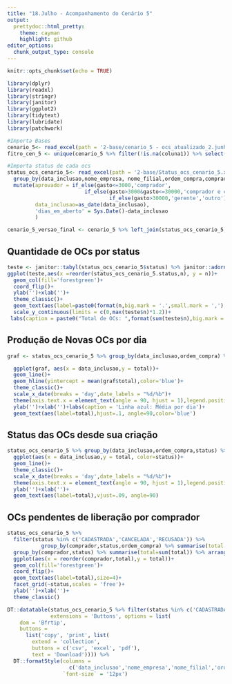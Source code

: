 ```yaml
---
title: "18.Julho - Acompanhamento do Cenário 5"
output:
  prettydoc::html_pretty:
    theme: cayman
    highlight: github
editor_options: 
  chunk_output_type: console
---
```


```r
knitr::opts_chunk$set(echo = TRUE)

library(dplyr)
library(readxl)
library(stringr)
library(janitor)
library(ggplot2)
library(tidytext)
library(lubridate)
library(patchwork)
```

```r
#Importa Bases
cenario_5<- read_excel(path = '2-base/cenario_5 - ocs_atualizado_2.junho VERSÃO CORRIGIDA ALINI (1).xlsx') %>% janitor::clean_names()
fitro_cen_5 <- unique(cenario_5 %>% filter(!is.na(coluna1)) %>% select(coluna1))

#Importa status de cada ocs
status_ocs_cenario_5<- read_excel(path = '2-base/Status_ocs_cenario_5.xlsx') %>% janitor::clean_names() %>% 
  group_by(data_inclusao,nome_empresa, nome_filial,ordem_compra,comprador,status) %>% summarise(gasto = sum(as.numeric(gasto))) %>% 
  mutate(aprovador = if_else(gasto<=3000,'comprador',
                         if_else(gasto>3000&gasto<=30000,'comprador e coordenador',
                                 if_else(gasto>30000,'gerente','outro'))),
         data_inclusao=as_date(data_inclusao),
         'dias_em_aberto' = Sys.Date()-data_inclusao
         )

cenario_5_versao_final <- cenario_5 %>% left_join(status_ocs_cenario_5,by = c('coluna1'='ordem_compra'))
```

## Quantidade de OCs por status

```r
teste <- janitor::tabyl(status_ocs_cenario_5$status) %>% janitor::adorn_pct_formatting() %>%  data.frame() %>% arrange(desc(n))
ggplot(teste,aes(x =reorder(status_ocs_cenario_5.status,n), y = n))+
  geom_col(fill='forestgreen')+
  coord_flip()+
  ylab('')+xlab('')+
  theme_classic()+
  geom_text(aes(label=paste0(format(n,big.mark = '.',small.mark = ','),' - ',percent)),hjust=-.03,size=4)+
  scale_y_continuous(limits = c(0,max(teste$n)*1.2))+
 labs(caption = paste0("Total de OCs: ",format(sum(teste$n),big.mark = '.')))
```

## Produção de Novas OCs por dia

```r
graf <- status_ocs_cenario_5 %>% group_by(data_inclusao,ordem_compra) %>% summarise(total=1) %>% ungroup() %>% group_by(data_inclusao) %>% summarise(total=sum(total)) %>% arrange(desc(data_inclusao))

  ggplot(graf, aes(x = data_inclusao,y = total))+
  geom_line()+
  geom_hline(yintercept = mean(graf$total),color='blue')+
  theme_classic()+
  scale_x_date(breaks = 'day',date_labels = "%d/%b")+
  theme(axis.text.x = element_text(angle = 90, hjust = 1),legend.position = 'top',legend.title = element_blank())+
  ylab('')+xlab('')+labs(caption = 'Linha azul: Média por dia')+
  geom_text(aes(label=total),hjust=.1, angle=90,color='blue')

```

## Status das OCs desde sua criação

```r
status_ocs_cenario_5 %>% group_by(data_inclusao,ordem_compra,status) %>% summarise(total=1) %>% ungroup() %>% group_by(data_inclusao,status) %>% summarise(total=sum(total)) %>% arrange(desc(data_inclusao)) %>% filter(status %in% c('CADASTRADA','CANCELADA','RECUSADA')) %>% 
  ggplot(aes(x = data_inclusao,y = total, color=status))+
  geom_line()+
  theme_classic()+
  scale_x_date(breaks = 'day',date_labels = "%d/%b")+
  theme(axis.text.x = element_text(angle = 90, hjust = 1),legend.position = 'top',legend.title = element_blank())+
  ylab('')+xlab('')+
  geom_text(aes(label=total),vjust=.09, angle=90)

```


## OCs pendentes de liberação por comprador

```r
status_ocs_cenario_5 %>%
  filter(status %in% c('CADASTRADA','CANCELADA','RECUSADA')) %>%
           group_by(comprador,status,ordem_compra) %>% summarise(total = 1) %>% ungroup() %>% 
  group_by(comprador,status) %>% summarise(total=sum(total)) %>% arrange(desc(total)) %>% 
  ggplot(aes(x = reorder(comprador,total),y = total))+
  geom_col(fill='forestgreen')+
  coord_flip()+
  geom_text(aes(label=total),size=4)+
  facet_grid(~status,scales = 'free')+
  ylab('')+xlab('')+
  theme_classic()

DT::datatable(status_ocs_cenario_5 %>% filter(status %in% c('CADASTRADA','CANCELADA','RECUSADA')),
              extensions = 'Buttons', options = list(
    dom = 'Bfrtip',
    buttons = 
      list('copy', 'print', list(
        extend = 'collection',
        buttons = c('csv', 'excel', 'pdf'),
        text = 'Download')))) %>%
  DT::formatStyle(columns =
                    c('data_inclusao','nome_empresa','nome_filial','ordem_compra','comprador','status','gasto','aprovador','dias_em_aberto'),
                  `font-size` = '12px')
```
